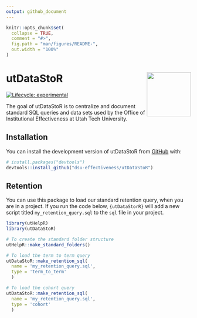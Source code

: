 ```yaml
---
output: github_document
---
```


<!-- README.md is generated from README.Rmd. Please edit that file -->
<!-- `devtools::build_readme()` to build the README.md --->

```r
knitr::opts_chunk$set(
  collapse = TRUE,
  comment = "#>",
  fig.path = "man/figures/README-",
  out.width = "100%"
)
```

# utDataStoR <img src="man/figures/README-ut_ie_logo.png" align="right" width="120" />

<!-- badges: start -->
[![Lifecycle: experimental](https://img.shields.io/badge/lifecycle-experimental-orange.svg)](https://lifecycle.r-lib.org/articles/stages.html#experimental)
<!-- badges: end -->

The goal of utDataStoR is to centralize and document standard SQL queries and data sets used by the Office of Institutional Effectiveness at Utah Tech University.

## Installation

You can install the development version of utDataStoR from [GitHub](https://github.com/) with:

``` r
# install.packages("devtools")
devtools::install_github("dsu-effectiveness/utDataStoR")
```

## Retention 

You can use this package to load our standard retention query, when you are in a project. If you run the code below, `{utDataStorR}` will add a new script titled `my_retention_query.sql` to the `sql` file in your project. 

```r
library(utHelpR)
library(utDataStoR)

# To create the standard folder structure
utHelpR::make_standard_folders()

# To load the term to term query
utDataStoR::make_retention_sql(
  name = 'my_retention_query.sql', 
  type = 'term_to_term'
  )

# To load the cohort query
utDataStoR::make_retention_sql(
  name = 'my_retention_query.sql', 
  type = 'cohort'
  )
```

